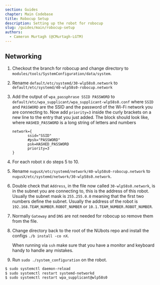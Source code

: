 ```yaml
---
section: Guides
chapter: Main Codebase
title: Robocup Setup
description: Setting up the robot for robocup
slug: /guides/main/robocup-setup
authors:
  - Cameron Murtagh (@CMurtagh-LGTM)
---
```


## Networking

1.  Checkout the branch for robocup and change directory to `modules/tools/SystemConfiguration/data/system`.
2.  Rename `default/etc/systemd/30-wlp58s0.network` to `default/etc/systemd/40-wlp58s0-robocup.network`
3.  Add the output of `wpa_passphrase SSID PASSWORD` to `default/etc/wpa_supplicant/wpa_supplicant-wlp58s0.conf`
    where `SSID` and `PASSWORD` are the SSID and the password of the Wi-Fi network you are connecting to.
    Now add `priority=3` inside the curly brackets on a new line to the entry that you just added.
    The block should look like, where `HASHED_PASSWORD` is a long string of letters and numbers
    ```
    network={
           ssid="SSID"
           #psk="PASSWORD"
           psk=HASHED_PASSWORD
           priority=3
    }
    ```
4.  For each robot `X` do steps 5 to 10.
5.  Rename `nugusX/etc/systemd/network/40-wlp58s0-robocup.network`
    to `nugusX/etc/systemd/network/30-wlp58s0.network`.
6.  Double check that `Address`, in the file now called `30-wlp58s0.network`, is in the subnet you are connecting to,
    this is the address of this robot.
    Usually the subnet mask is `255.255.0.0` meaning that the first two numbers define the subnet.
    Usually the address of the robot is `192.168.TEAM_NUMBER.ROBOT_NUMBER` or `10.1.TEAM_NUMBER.ROBOT_NUMBER`.
7.  Normally `Gateway` and `DNS` are not needed for robocup so remove them from the file.
8.  Change directory back to the root of the NUbots repo and install the configs `./b install -co nX`.
    <Alert type='info'>

    When running via `ssh` make sure that you have a monitor and keyboard handy to handle any mistakes.

    </Alert>

9.  Run `sudo ./system_configuration` on the robot.
```sh
$ sudo systemctl daemon-reload
$ sudo systemctl restart systemd-networkd 
$ sudo systemctl restart wpa_supplicant@wlp58s0
